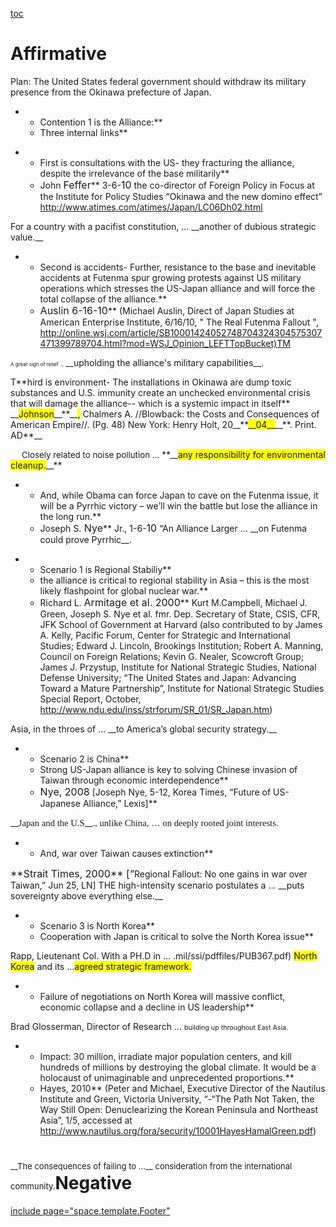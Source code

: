 [[toc]]
=Affirmative= 

Plan: The United States federal government should withdraw its military presence from the Okinawa prefecture of Japan.

**Contention 1 is the Alliance:**
**Three internal links**

**First is consultations with the US- they fracturing the alliance, despite the irrelevance of the base militarily**
**John <span class="cite"><span style="font-size: 12pt;">Feffer</span></span>** 3-6-<span class="cite"><span style="font-size: 12pt;">10</span></span> the co-director of Foreign Policy in Focus at the Institute for Policy Studies “Okinawa and the new domino effect” http://www.atimes.com/atimes/Japan/LC06Dh02.html
For a country with a pacifist constitution, … __another of dubious strategic value.__




**Second is accidents- Further, resistance to the base and inevitable accidents at Futenma spur growing protests against US military operations which stresses the US-Japan alliance and will force the total collapse of the alliance.**
**<span class="cite"><span style="font-size: 12pt;">Auslin 6-16-10</span></span>** (Michael Auslin, Direct of Japan Studies at American Enterprise Institute, 6/16/10, " The Real Futenma Fallout ", http://online.wsj.com/article/SB10001424052748704324304575307471399789704.html?mod=WSJ_Opinion_LEFTTopBucket)TM
<span style="font-size: 6pt;">A great sigh of relief … </span>__upholding the alliance's military capabilities__. 




T**hird is environment- The installations in Okinawa are dump toxic substances and U.S. immunity create an unchecked environmental crisis that will damage the alliance-- which is a systemic impact in itself**
__<span style="background-color: yellow;">Johnson</span>__**__<span style="background-color: yellow;">,</span> Chalmers A. //Blowback: the Costs and Consequences of American Empire//. (Pg. 48) New York: Henry Holt, 20__**<span style="background-color: yellow;">__04__</span>__**. Print. AD**__

<span style="margin-left: 13.5pt;"><span style="font-size: 10pt;">Closely related to noise pollution … </span>**__<span style="background-color: yellow;">any responsibility for environmental cleanup.</span>__** </span>


**And, while Obama can force Japan to cave on the Futenma issue, it will be a Pyrrhic victory – we’ll win the battle but lose the alliance in the long run.**
**Joseph S.<span class="cite"><span style="font-size: 12pt;"> Nye</span></span>** Jr., 1-6-<span class="cite"><span style="font-size: 12pt;">10</span></span> “An Alliance Larger … __on Futenma could prove Pyrrhic__. 


**Scenario 1 is Regional Stabiliy**
**the alliance is critical to regional stability in Asia – this is the most likely flashpoint for global nuclear war.**
**Richard L. <span class="cite"><span style="font-size: 12pt;">Armitage et al. 2000</span></span>** Kurt M.Campbell, Michael J. Green, Joseph S. Nye et al. fmr. Dep. Secretary of State, CSIS, CFR, JFK School of Government at Harvard (also contributed to by James A. Kelly, Pacific Forum, Center for Strategic and International Studies; Edward J. Lincoln, Brookings Institution; Robert A. Manning, Council on Foreign Relations; Kevin G. Nealer, Scowcroft Group; James J. Przystup, Institute for National Strategic Studies, National Defense University; “The United States and Japan: Advancing Toward a Mature Partnership”, Institute for National Strategic Studies Special Report, October, http://www.ndu.edu/inss/strforum/SR_01/SR_Japan.htm)

Asia, in the throes of … __to America’s global security strategy.__


**Scenario 2 is China**
**Strong US-Japan alliance is key to solving Chinese invasion of Taiwan through economic interdependence**
**<span class="tagChar"><span style="font-size: 12pt;">Nye, 2008</span></span> [Joseph Nye, 5-12, Korea Times, “Future of US-Japanese Alliance,” Lexis]**
__<span style="font-family: Georgia,serif; font-size: 11pt;">Japan and the U.S</span>__<span style="font-family: Georgia,serif; font-size: 11pt;">., unlike China, … on deeply rooted joint interests. </span>

**And, war over Taiwan causes extinction**
<span class="cite"><span style="font-size: 12pt;">**Strait Times, 2000** [“</span></span>Regional Fallout: No one gains in war over Taiwan,” Jun 25, LN]
THE high-intensity scenario postulates a … __puts sovereignty above everything else.__


**Scenario 3 is North Korea**
**Cooperation with Japan is critical to solve the North Korea issue**
<span class="citebold">Rapp</span>, Lieutenant Col. With a PH.D in … .mil/ssi/pdffiles/PUB367.pdf)
<span class="Underline"><span style="background-color: yellow;">North Korea</span> and its ...<span style="background-color: yellow;">agreed strategic framework.</span> </span>

**Failure of negotiations on North Korea will massive conflict, economic collapse and a decline in US leadership**
Brad <span class="citebold">Glosserman</span>, Director of Research … <span style="font-size: 8pt;">building up throughout East Asia. </span>



**Impact: 30 million, irradiate major population centers, and kill hundreds of millions by destroying the global climate. It would be a holocaust of unimaginable and unprecedented proportions.**
**Hayes, 2010** (Peter and Michael, Executive Director of the Nautilus Institute and Green, Victoria University, “-“The Path Not Taken, the Way Still Open: Denuclearizing the Korean Peninsula and Northeast Asia”, 1/5, accessed at http://www.nautilus.org/fora/security/10001HayesHamalGreen.pdf)


=<span style="font-size: 13px; font-weight: normal; line-height: 19px;">__The consequences of failing to …__ consideration from the international community.</span>Negative= 

[[include page="space.template.Footer"]]